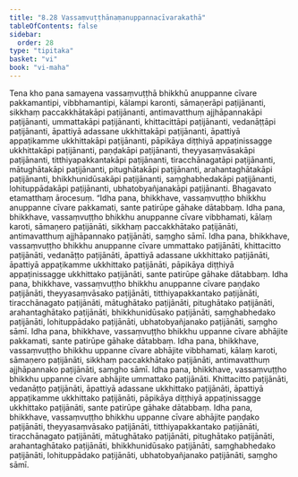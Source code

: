 ```yaml
---
title: "8.28 Vassaṃvuṭṭhānaṃanuppannacīvarakathā"
tableOfContents: false
sidebar:
  order: 28
type: "tipitaka"
basket: "vi"
book: "vi-maha"
---
```



<DynamicBreadcrumb />

<Division number="373" book="vi-maha" e="ch" v="3" p="423">

<Paragraph number="1721" book="vi-maha">
Tena kho pana samayena vassaṃvuṭṭhā bhikkhū anuppanne cīvare pakkamantipi, vibbhamantipi, kālampi karonti, sāmaṇerāpi paṭijānanti, sikkhaṃ paccakkhātakāpi paṭijānanti, antimavatthuṃ ajjhāpannakāpi paṭijānanti, ummattakāpi paṭijānanti, khittacittāpi paṭijānanti, vedanāṭṭāpi paṭijānanti, āpattiyā adassane ukkhittakāpi paṭijānanti, āpattiyā appaṭikamme ukkhittakāpi paṭijānanti, pāpikāya diṭṭhiyā appaṭinissagge ukkhittakāpi paṭijānanti, paṇḍakāpi paṭijānanti, theyyasaṃvāsakāpi paṭijānanti, titthiyapakkantakāpi paṭijānanti, tiracchānagatāpi paṭijānanti, mātughātakāpi paṭijānanti, pitughātakāpi paṭijānanti, arahantaghātakāpi paṭijānanti, bhikkhunidūsakāpi paṭijānanti, saṃghabhedakāpi paṭijānanti, lohituppādakāpi paṭijānanti, ubhatobyañjanakāpi paṭijānanti. Bhagavato etamatthaṃ ārocesuṃ.
</Paragraph>

</Division>
<Division number="374" book="vi-maha" e="ch" v="3" p="423">

<Paragraph number="1722" book="vi-maha">
“Idha pana, bhikkhave, vassaṃvuṭṭho bhikkhu anuppanne cīvare pakkamati, sante patirūpe gāhake dātabbaṃ.
</Paragraph>

<Paragraph number="1723" book="vi-maha">
Idha pana, bhikkhave, vassaṃvuṭṭho bhikkhu anuppanne cīvare vibbhamati, kālaṃ karoti, sāmaṇero paṭijānāti, sikkhaṃ paccakkhātako paṭijānāti, antimavatthuṃ ajjhāpannako paṭijānāti, saṃgho sāmī.
</Paragraph>

<Paragraph number="1724" book="vi-maha">
Idha pana, bhikkhave, vassaṃvuṭṭho bhikkhu anuppanne cīvare ummattako paṭijānāti, khittacitto paṭijānāti, vedanāṭṭo paṭijānāti, āpattiyā adassane ukkhittako paṭijānāti, āpattiyā appaṭikamme ukkhittako paṭijānāti, pāpikāya diṭṭhiyā appaṭinissagge ukkhittako paṭijānāti, sante patirūpe gāhake dātabbaṃ.
</Paragraph>

<Paragraph number="1725" book="vi-maha">
Idha pana, bhikkhave, vassaṃvuṭṭho bhikkhu anuppanne cīvare paṇḍako paṭijānāti, theyyasaṃvāsako paṭijānāti, titthiyapakkantako paṭijānāti, tiracchānagato paṭijānāti, mātughātako paṭijānāti, pitughātako paṭijānāti, arahantaghātako paṭijānāti, bhikkhunidūsako paṭijānāti, saṃghabhedako paṭijānāti, lohituppādako paṭijānāti, ubhatobyañjanako paṭijānāti, saṃgho sāmī.
</Paragraph>

</Division>
<Division number="375" book="vi-maha" e="ch" v="3" p="424">

<Paragraph number="1726" book="vi-maha">
Idha pana, bhikkhave, vassaṃvuṭṭho bhikkhu uppanne cīvare abhājite pakkamati, sante patirūpe gāhake dātabbaṃ.
</Paragraph>

<Paragraph number="1727" book="vi-maha">
Idha pana, bhikkhave, vassaṃvuṭṭho bhikkhu uppanne cīvare abhājite vibbhamati, kālaṃ karoti, sāmaṇero paṭijānāti, sikkhaṃ paccakkhātako paṭijānāti, antimavatthuṃ ajjhāpannako paṭijānāti, saṃgho sāmī.
</Paragraph>

<Paragraph number="1728" book="vi-maha">
Idha pana, bhikkhave, vassaṃvuṭṭho bhikkhu uppanne cīvare abhājite ummattako paṭijānāti. Khittacitto paṭijānāti, vedanāṭṭo paṭijānāti, āpattiyā adassane ukkhittako paṭijānāti, āpattiyā appaṭikamme ukkhittako paṭijānāti, pāpikāya diṭṭhiyā appaṭinissagge ukkhittako paṭijānāti, sante patirūpe gāhake dātabbaṃ.
</Paragraph>

<Paragraph number="1729" book="vi-maha">
Idha pana, bhikkhave, vassaṃvuṭṭho bhikkhu uppanne cīvare abhājite paṇḍako paṭijānāti, theyyasaṃvāsako paṭijānāti, titthiyapakkantako paṭijānāti, tiracchānagato paṭijānāti, mātughātako paṭijānāti, pitughātako paṭijānāti, arahantaghātako paṭijānāti, bhikkhunidūsako paṭijānāti, saṃghabhedako paṭijānāti, lohituppādako paṭijānāti, ubhatobyañjanako paṭijānāti, saṃgho sāmī.
</Paragraph>
</Division>